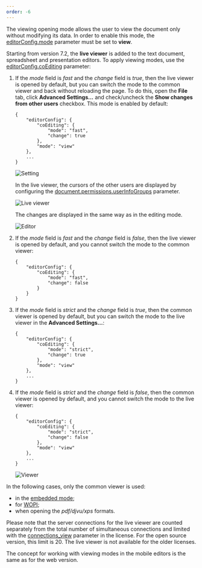 ```yaml
---
order: -6
---
```

The viewing opening mode allows the user to view the document only without modifying its data. In order to enable this mode, the [editorConfig.mode](/editors/config/editor#mode) parameter must be set to **view**.

Starting from version 7.2, the **live viewer** is added to the text document, spreadsheet and presentation editors. To apply viewing modes, use the [editorConfig.coEditing](/editors/config/editor#coEditing) parameter:

1. If the *mode* field is *fast* and the *change* field is *true*, then the live viewer is opened by default, but you can switch the mode to the common viewer and back without reloading the page. To do this, open the **File** tab, click **Advanced Settings...** and check/uncheck the **Show changes from other users** checkbox. This mode is enabled by default:

   ```
   {
       "editorConfig": {
           "coEditing": {
               "mode": "fast",
               "change": true
           },
           "mode": "view"
       },
       ...
   }
   ```

   ![Setting](/content/img/editor/show-changes-from-other-users.png)

   In the live viewer, the cursors of the other users are displayed by configuring the [document.permissions.userInfoGroups](/editors/config/document/permissions#userInfoGroups) parameter.

   ![Live viewer](/content/img/editor/live-viewer.png)

   The changes are displayed in the same way as in the editing mode.

   ![Editor](/content/img/editor/editor.png)

2. If the *mode* field is *fast* and the *change* field is *false*, then the live viewer is opened by default, and you cannot switch the mode to the common viewer:

   ```
   {
       "editorConfig": {
           "coEditing": {
               "mode": "fast",
               "change": false
           }
       }
   }      
   ```

3. If the *mode* field is *strict* and the *change* field is *true*, then the common viewer is opened by default, but you can switch the mode to the live viewer in the **Advanced Settings...**:

   ```
   {
       "editorConfig": {
           "coEditing": {
               "mode": "strict",
               "change": true
           },
           "mode": "view"
       },
       ...
   }
   ```

4. If the *mode* field is *strict* and the *change* field is *false*, then the common viewer is opened by default, and you cannot switch the mode to the live viewer:

   ```
   {
       "editorConfig": {
           "coEditing": {
               "mode": "strict",
               "change": false
           },
           "mode": "view"
       },
       ...
   }
   ```

   ![Viewer](/content/img/editor/viewer.png)

In the following cases, only the common viewer is used:

* in the [embedded mode](/editors/config/editor/embedded);
* for [WOPI](/editors/wopi);
* when opening the *pdf/djvu/xps* formats.

Please note that the server connections for the live viewer are counted separately from the total number of simultaneous connections and limited with the [connections\_view](/editors/command/license#license) parameter in the license. For the open source version, this limit is 20. The live viewer is not available for the older licenses.

The concept for working with viewing modes in the mobile editors is the same as for the web version.
